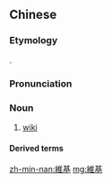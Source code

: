 {{also|维基}}
==Chinese==
{{zh-forms|s=维基|lit=to maintain the fundamental (knowledge)}}

===Etymology===
{{zh-psm|wiki}}.

===Pronunciation===
{{zh-pron
|m=wéijī
|c=wai4 gei1
|h=pfs=vì-kî
|mn=ûi-ki
|w=3vi ji
|cat=n
}}

===Noun===
{{zh-noun}}

# [[wiki]]

====Derived terms====
{{zh-der|維基詞典|維基百科}}

[[zh-min-nan:維基]]
[[mg:維基]]